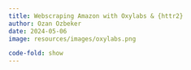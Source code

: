 ```yaml
---
title: Webscraping Amazon with Oxylabs & {httr2}
author: Ozan Ozbeker
date: 2024-05-06
image: resources/images/oxylabs.png

code-fold: show
---
```

